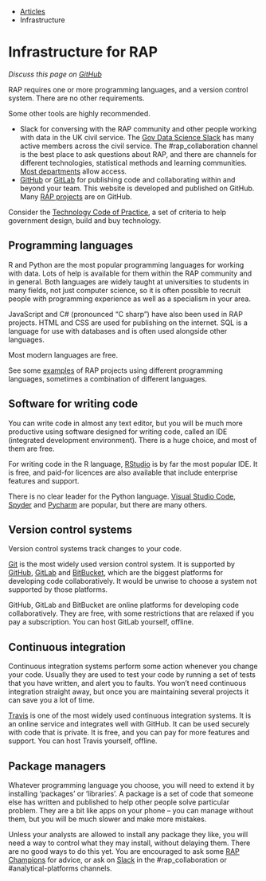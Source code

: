 ::: {.breadcrumbs}
* [Articles](articles.html)
* Infrastructure
:::

# Infrastructure for RAP

*Discuss this page on
[GitHub](https://github.com/ukgovdatascience/rap-website/issues/5)*

RAP requires one or more programming languages, and a version control system.
There are no other requirements.

Some other tools are highly recommended.

* Slack for conversing with the RAP community and other people working with data
  in the UK civil service.  The [Gov Data Science
  Slack](https://govdatascience.slack.com/messages/C6H22U3H9/) has many active
  members across the civil service.  The #rap_collaboration channel is the best
  place to ask questions about RAP, and there are channels for different
  technologies, statistical methods and learning communities. [Most
  departments](https://docs.google.com/spreadsheets/d/1pi7PL3LXddjwx7INkd0Ldxq_sBFW5MBrPFZvW9Y4ajA/edit#gid=0) allow access.
* [GitHub](https://github.com/) or [GitLab](https://about.gitlab.com/) for
  publishing code and collaborating within and beyond your team.  This website
  is developed and published on GitHub.  Many [RAP
  projects](https://docs.google.com/spreadsheets/d/1pwbcXwuMT4zignv5hghDS-eMxTkogwpX8Bt3bCL7SSA/edit#gid=1796469886)
  are on GitHub.

Consider the [Technology Code of
Practice](https://www.gov.uk/government/publications/technology-code-of-practice/technology-code-of-practice#be-open-and-use-open-source),
a set of criteria to help government design, build and buy technology.

## Programming languages

R and Python are the most popular programming languages for working with data.
Lots of help is available for them within the RAP community and in general.
Both languages are widely taught at universities to students in many fields, not
just computer science, so it is often possible to recruit people with
programming experience as well as a specialism in your area.

JavaScript and C# (pronounced "C sharp") have also been used in RAP projects.
HTML and CSS are used for publishing on the internet.  SQL is a language for use
with databases and is often used alongside other languages.

Most modern languages are free.

See some
[examples](https://docs.google.com/spreadsheets/d/1pwbcXwuMT4zignv5hghDS-eMxTkogwpX8Bt3bCL7SSA/edit#gid=1796469886)
of RAP projects using different programming languages, sometimes a combination
of different languages.

## Software for writing code

You can write code in almost any text editor, but you will be much more
productive using software designed for writing code, called an IDE (integrated
development environment).  There is a huge choice, and most of them are free.

For writing code in the R language,
[RStudio](https://govdatascience.slack.com/messages/C6H22U3H9/) is by far the
most popular IDE.  It is free, and paid-for licences are also available that
include enterprise features and support.

There is no clear leader for the Python language.  [Visual Studio
Code](https://code.visualstudio.com/), [Spyder](https://www.spyder-ide.org/) and
[Pycharm](https://www.jetbrains.com/pycharm/) are popular, but there are many
others.

## Version control systems

Version control systems track changes to your code.

[Git](https://git-scm.com/) is the most widely used version control system.  It
is supported by [GitHub](https://github.com/),
[GitLab](https://about.gitlab.com/) and [BitBucket](https://bitbucket.org/),
which are the biggest platforms for developing code collaboratively.  It would
be unwise to choose a system not supported by those platforms.

GitHub, GitLab and BitBucket are online platforms for developing code
collaboratively.  They are free, with some restrictions that are relaxed if you
pay a subscription.  You can host GitLab yourself, offline.

## Continuous integration

Continuous integration systems perform some action whenever you change your
code.  Usually they are used to test your code by running a set of tests that
you have written, and alert you to faults.  You won't need continuous
integration straight away, but once you are maintaining several projects it can
save you a lot of time.

[Travis](https://travis-ci.org/) is one of the most widely used continuous
integration systems.  It is an online service and integrates well with GitHub.
It can be used securely with code that is private.  It is free, and you can pay
for more features and support.  You can host Travis yourself, offline.

## Package managers

Whatever programming language you choose, you will need to extend it by
installing 'packages' or 'libraries'.  A package is a set of code that someone
else has written and published to help other people solve particular problem.
They are a bit like apps on your phone -- you can manage without them, but you
will be much slower and make more mistakes.

Unless your analysts are allowed to install any package they like, you will need
a way to control what they may install, without delaying them.  There are no
good ways to do this yet.  You are encouraged to ask some [RAP
Champions](https://gss.civilservice.gov.uk/about-us/champion-networks/reproducible-analytical-pipeline-rap-champions/)
for advice, or ask on
[Slack](https://govdatascience.slack.com/messages/C6H22U3H9/) in the
#rap_collaboration or #analytical-platforms channels.
